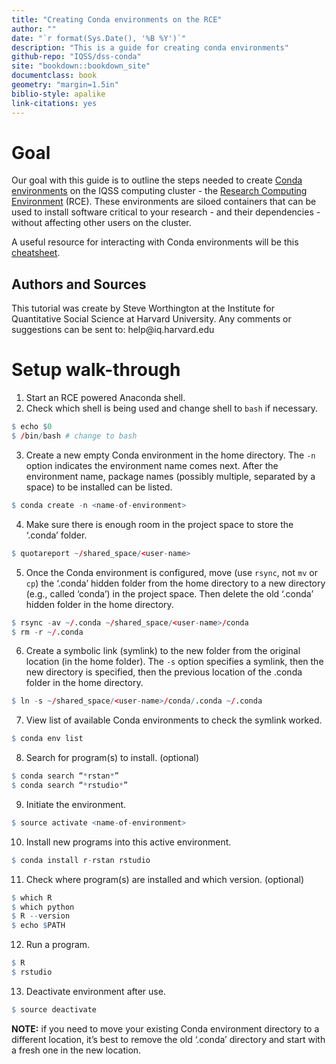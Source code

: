 ```yaml
---
title: "Creating Conda environments on the RCE"
author: ""
date: "`r format(Sys.Date(), '%B %Y')`"
description: "This is a guide for creating conda environments"
github-repo: "IQSS/dss-conda"
site: "bookdown::bookdown_site"
documentclass: book
geometry: "margin=1.5in"
biblio-style: apalike
link-citations: yes
---
```


# Goal {-}

Our goal with this guide is to outline the steps needed to create [Conda environments](shttps://docs.conda.io/projects/conda/en/latest/user-guide/concepts/environments.html) on the IQSS computing cluster - the [Research Computing Environment](https://rce-docs.hmdc.harvard.edu/book/rce-docs) (RCE). These environments are siloed containers that can be used to install software critical to your research - and their dependencies - without affecting other users on the cluster.

A useful resource for interacting with Conda environments will be this [cheatsheet](https://docs.conda.io/projects/conda/en/4.6.0/_downloads/52a95608c49671267e40c689e0bc00ca/conda-cheatsheet.pdf).


## Authors and Sources {-}

This tutorial was create by Steve Worthington at the Institute for Quantitative Social Science at Harvard University. Any comments or suggestions can be sent to: help@iq.harvard.edu


# Setup walk-through

1. Start an RCE powered Anaconda shell.
2. Check which shell is being used and change shell to `bash` if necessary.

```r
$ echo $0
$ /bin/bash # change to bash
```
3. Create a new empty Conda environment in the home directory. The `-n` option indicates the environment name comes next. After the environment name, package names (possibly multiple, separated by a space) to be installed can be listed.

```r
$ conda create -n <name-of-environment>
```

4. Make sure there is enough room in the project space to store the '.conda' folder.

```r
$ quotareport ~/shared_space/<user-name>
```

5. Once the Conda environment is configured, move (use `rsync`, not `mv` or `cp`) the '.conda' hidden folder from the home directory to a new directory (e.g., called 'conda') in the project space. Then delete the old '.conda' hidden folder in the home directory.

```r
$ rsync -av ~/.conda ~/shared_space/<user-name>/conda
$ rm -r ~/.conda
```

6. Create a symbolic link (symlink) to the new folder from the original location (in the home folder). The `-s` option specifies a symlink, then the new directory is specified, then the previous location of the .conda folder in the home directory.

```r
$ ln -s ~/shared_space/<user-name>/conda/.conda ~/.conda
```

7. View list of available Conda environments to check the symlink worked.

```r
$ conda env list
```

8. Search for program(s) to install. (optional)

```r
$ conda search “*rstan*”
$ conda search “*rstudio*”
```

9. Initiate the environment.

```r
$ source activate <name-of-environment>
```

10. Install new programs into this active environment.

```r
$ conda install r-rstan rstudio
```

11. Check where program(s) are installed and which version. (optional)

```r
$ which R
$ which python
$ R --version
$ echo $PATH
```

12. Run a program.

```r
$ R
$ rstudio
```

13. Deactivate environment after use.

```r
$ source deactivate
```


**NOTE:** if you need to move your existing Conda environment directory to a different location, it's best to remove the old '.conda' directory and start with a fresh one in the new location.
